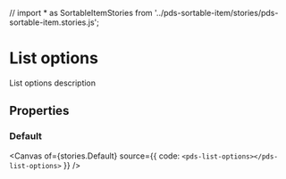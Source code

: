 
// import * as SortableItemStories from '../pds-sortable-item/stories/pds-sortable-item.stories.js';

<Meta of={stories} />

# List options

List options description

## Properties

<ArgTypes of={stories} />

### Default

<Canvas of={stories.Default} source={{
  code: `
    <pds-list-options></pds-list-options>
  `
}} />
